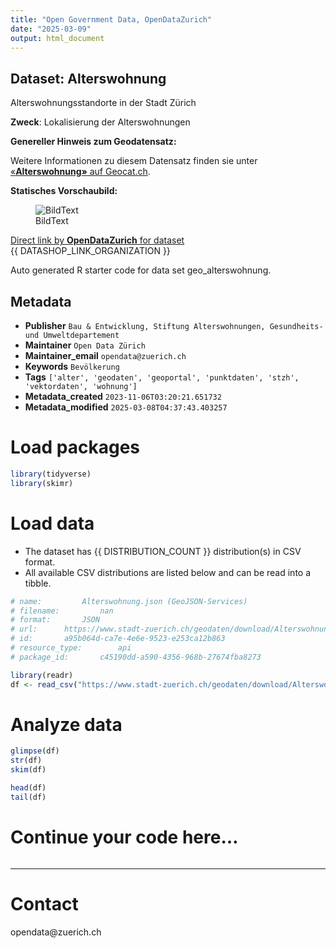 ```yaml
---
title: "Open Government Data, OpenDataZurich"
date: "2025-03-09"
output: html_document
---
```


## Dataset: Alterswohnung

Alterswohnungsstandorte in der Stadt Zürich

**Zweck**: Lokalisierung der Alterswohnungen

**Genereller Hinweis zum Geodatensatz:**


Weitere Informationen zu diesem Datensatz finden sie unter [«**Alterswohnung»** auf Geocat.ch](https://www.geocat.ch/geonetwork/srv/ger/catalog.search#/metadata/d15fdbc5-6be3-4cda-a95e-6ee7412c3382).				
			   

**Statisches Vorschaubild:**

![BildText](https://www.gis.stadt-zuerich.ch/zueriplan_docs/geocat/d15fdbc5-6be3-4cda-a95e-6ee7412c3382.png)



[Direct link by **OpenDataZurich** for dataset](https://data.stadt-zuerich.ch/dataset/geo_alterswohnung)<br>
{{ DATASHOP_LINK_ORGANIZATION }}

Auto generated R starter code for data set geo_alterswohnung.

## Metadata

- **Publisher** `Bau & Entwicklung, Stiftung Alterswohnungen, Gesundheits- und Umweltdepartement`
- **Maintainer** `Open Data Zürich`
- **Maintainer_email** `opendata@zuerich.ch`
- **Keywords** `Bevölk­erung`
- **Tags** `['alter', 'geodaten', 'geoportal', 'punktdaten', 'stzh', 'vektordaten', 'wohnung']`
- **Metadata_created** `2023-11-06T03:20:21.651732`
- **Metadata_modified** `2025-03-08T04:37:43.403257`


# Load packages

```r

library(tidyverse)
library(skimr)

```

# Load data

-   The dataset has {{ DISTRIBUTION_COUNT }} distribution(s) in CSV format.
-   All available CSV distributions are listed below and can be read into a tibble.

```r

# name: 		Alterswohnung.json (GeoJSON-Services)
# filename: 		nan
# format: 		JSON
# url: 		https://www.stadt-zuerich.ch/geodaten/download/Alterswohnung?format=geojson_link
# id: 		a95b064d-ca7e-4e6e-9523-e253ca12b863
# resource_type: 		api
# package_id: 		c45190dd-a590-4356-968b-27674fba8273

library(readr) 
df <- read_csv("https://www.stadt-zuerich.ch/geodaten/download/Alterswohnung?format=geojson_link")

```

# Analyze data

```r

glimpse(df)
str(df)
skim(df)

head(df)
tail(df)

```

# Continue your code here...

```r

```

------------------------------------------------------------------------

# Contact

opendata@zuerich.ch
